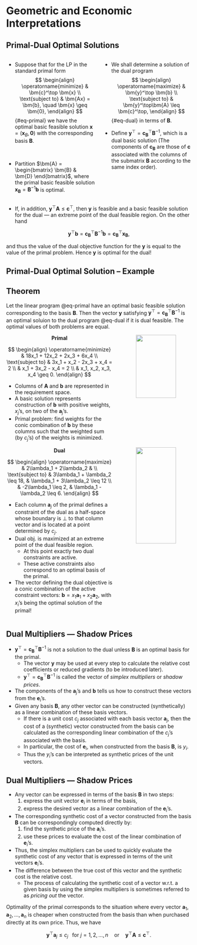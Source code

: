 # Geometric and Economic Interpretations

## Primal-Dual Optimal Solutions {.smaller}

:::: {.columns}

::: {.column width="50%"}
* Suppose that for the LP in the standard primal form
$$
\begin{align}
\operatorname{minimize} & \bm{c}^\top \bm{x} \\
\text{subject to} & \bm{Ax} = \bm{b}, \quad \bm{x} \geq \bm{0},
\end{align}
$$ {#eq-primal}
we have the optimal basic feasible solution $\bm{x} = (\bm{x}_B, \bm{0})$ with
the corresponding basis $\bm{B}$.

&nbsp;

* Partition $\bm{A} = \begin{bmatrix} \bm{B} & \bm{D} \end{bmatrix}$, where the
primal basic feasible solution $\bm{x}_{\bm{B}} = \bm{B}^{-1}\bm{b}$ is optimal.
:::

::: {.column width="50%"}
* We shall determine a solution of the dual program
$$
\begin{align}
\operatorname{maximize} & \bm{y}^\top \bm{b} \\
\text{subject to} & \bm{y}^\top\bm{A} \leq \bm{c}^\top,
\end{align}
$$ {#eq-dual}
in terms of $\bm{B}$.

* Define $\bm{y}^\top = \bm{c}_{\bm{B}}^\top \bm{B}^{-1}$, which is a dual basic
solution (The components of $\bm{c}_{\bm{B}}$ are those of $\bm{c}$ associated with
the columns of the submatrix $\bm{B}$ according to the same index order).
:::

::::

* If, in addition, $\bm{y}^\top\bm{A} \leq \bm{c}^\top$, then $\bm{y}$ is
feasible and a basic feasible solution for the dual &mdash; an extreme point of
the dual feasible region. On the other hand

$$
\bm{y}^\top\bm{b} = \bm{c}_{\bm{B}}^\top \bm{B}^{-1}\bm{b} =
\bm{c}_{\bm{B}}^\top\bm{x}_{\bm{B}},
$$

and thus the value of the dual objective function for the $\bm{y}$ is equal to
the value of the primal problem. Hence $\bm{y}$ is optimal for the dual!


## Primal-Dual Optimal Solution &ndash; Example {.smaller}

::: {.callout-tip icon=false}
## Theorem
Let the linear program @eq-primal have an optimal basic feasible solution
corresponding to the basis $\bm{B}$. Then the vector $\bm{y}$ satisfying
$\bm{y}^\top = \bm{c}_{\bm{B}}^\top \bm{B}^{-1}$ is an optimal soluion to the
dual program @eq-dual if it is dual feasible. The optimal values of both
problems are equal.
:::

::: {.r-stack}

:::: {.columns .fragment .fade-out}

::: {.column width="60%"}
<center> **Primal** </center>
$$
\begin{align}
\operatorname{minimize} & 18x_1 + 12x_2 + 2x_3 + 6x_4 \\
\text{subject to} & 3x_1 + x_2 - 2x_3 + x_4 = 2 \\
& x_1 + 3x_2 - x_4 = 2 \\
& x_1, x_2, x_3, x_4 \geq 0.
\end{align}
$$

::: {.callout-note appearance="minimal"}
* Columns of $\bm{A}$ and $\bm{b}$ are represented in the requirement space.
* A basic solution represents construction of $\bm{b}$ with positive weights,
$x_j$'s, on two of the $\bm{a}_j$'s.
* Primal problem: find weights for the conic combination of $\bm{b}$ by these
columns such that the weighted sum (by $c_j$'s) of the weights is minimized.
:::


:::

::: {.column width="40%"}
<center><img src="contents/assets/fig3_2_left.png" width="75%" /img></center>
:::

::::

:::: {.columns .fragment}

::: {.column width="60%"}
<center> **Dual** </center>
$$
\begin{align}
\operatorname{maximize} & 2\lambda_1 + 2\lambda_2 & \\
\text{subject to} & 3\lambda_1 + \lambda_2 \leq 18, & \lambda_1 + 3\lambda_2 \leq 12 \\
& -2\lambda_1 \leq 2, & \lambda_1 - \lambda_2 \leq 6.
\end{align}
$$

::: {.callout-note appearance="minimal"}
* Each column $\bm{a}_j$ of the primal defines a constraint of the dual as a
half-space whose boundary is $\perp$ to that column vector and is located at a
point determined by $c_j$.
* Dual obj. is maximized at an extreme point of the dual feasible region. 
  - At this point exactly two dual constraints are active.
  - These active constraints also correspond to an optimal basis of the primal.
* The vector defining the dual objective is a conic combination of the active
constraint vectors: $\bm{b} = x_1\bm{a}_1 + x_2\bm{a}_2$, with $x_i$'s being the
optimal solution of the primal!
:::


:::

::: {.column width="40%"}
<center><img src="contents/assets/fig3_2_right.png" width="75%" /img></center>
:::

::::

:::


## Dual Multipliers &mdash; Shadow Prices {.smaller}

* $\bm{y}^\top = \bm{c}_{\bm{B}}^\top \bm{B}^{-1}$ is not a solution to the dual
unless $\bm{B}$ is an optimal basis for the primal.
  - The vector $\bm{y}$ may be used at every step to calculate the relative cost
    coefficients or reduced gradients (to be introduced later).
  - $\bm{y}^\top = \bm{c}_{\bm{B}}^\top \bm{B}^{-1}$ is called the vector of
    _simplex multipliers_ or _shadow prices_.
* The components of the $\bm{a}_j$'s and $\bm{b}$ tells us how to construct
these vectors from the $\bm{e}_i$'s.
* Given any basis $\bm{B}$, any other vector can be constructed (synthetically)
as a linear combination of these basis vectors.
  - If there is a unit cost $c_j$ associated with each basis vector $\bm{a}_j$,
    then the cost of a (synthetic) vector constructed from the basis can be
    calculated as the corresponding linear combination of the $c_j$'s associated
    with the basis.
  - In particular, the cost of $\bm{e}_i$, when constructed from the basis
    $\bm{B}$, is $y_i$.
  - Thus the $y_i$'s can be interpreted as synthetic prices of the unit vectors.


## Dual Multipliers &mdash; Shadow Prices {.smaller}

* Any vector can be expressed in terms of the basis $\bm{B}$ in two steps:
  1. express the unit vector $\bm{e}_i$ in terms of the basis,
  2. express the desired vector as a linear combination of the $\bm{e}_i$'s.
* The corresponding synthetic cost of a vector constructed from the basis
$\bm{B}$ can be correspondingly computed directly by:
  1. find the synthetic price of the $\bm{a}_i$'s.
  2. use these prices to evaluate the cost of the linear combination of
  $\bm{e}_i$'s.
* Thus, the simplex multipliers can be used to quickly evaluate the synthetic
cost of any vector that is expressed in terms of the unit vectors $\bm{e}_i$'s.
* The difference between the true cost of this vector and the synthetic cost is
the relative cost.
  - The process of calculating the synthetic cost of a vector w.r.t. a given
    basis by using the simplex multipliers is sometimes referred to as _pricing
    out_ the vector.

::: {.callout-important appearance="minimal"}
Optimality of the primal corresponds to the situation where every vector
$\bm{a}_1, \bm{a}_2, \ldots, \bm{a}_n$ is cheaper when constructed from the
basis than when purchased directly at its own price. Thus, we have 

$$ \bm{y}^\top \bm{a}_j \leq c_j \;\; \text{ for }  j = 1, 2 , \ldots, n \quad
\text{or} \quad \bm{y}^\top \bm{A} \leq \bm{c}^\top. $$
:::
